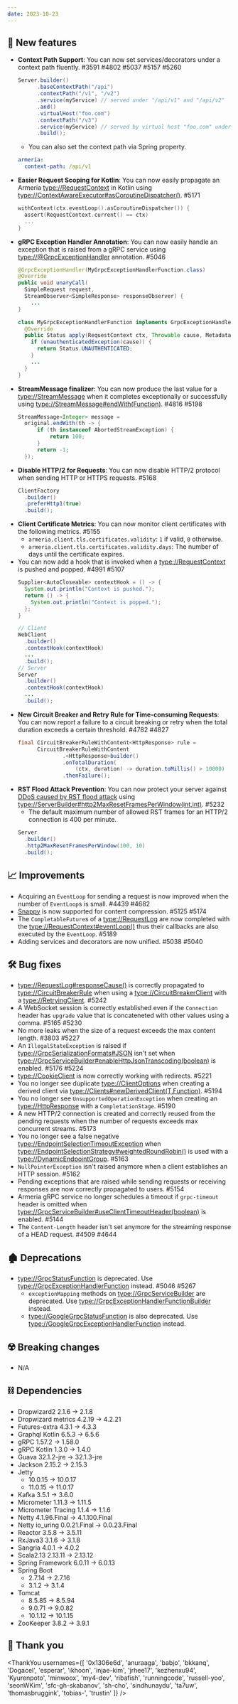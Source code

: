 ```yaml
---
date: 2023-10-23
---
```


## 🌟 New features

- **Context Path Support**: You can now set services/decorators under a context path fluently. #3591 #4802 #5037 #5157 #5260
  ```java
  Server.builder()
        .baseContextPath("/api")
        .contextPath("/v1", "/v2")
        .service(myService) // served under "/api/v1" and "/api/v2"
        .and()
        .virtualHost("foo.com")
        .contextPath("/v3")
        .service(myService) // served by virtual host "foo.com" under "/api/v3"
        .build();
  ```
  - You can also set the context path via Spring property.
  ```yaml
  armeria:
    context-path: /api/v1
  ```
- **Easier Request Scoping for Kotlin**: You can now easily propagate an Armeria <type://RequestContext> in Kotlin using
  <type://ContextAwareExecutor#asCoroutineDispatcher()>. #5171
  ```kotlin
  withContext(ctx.eventLoop().asCoroutineDispatcher()) {
    assert(RequestContext.current() == ctx)
    ...
  }
  ```
- **gRPC Exception Handler Annotation**: You can now easily handle an exception that is raised from a gRPC service using
  <type://@GrpcExceptionHandler> annotation. #5046
  ```java
  @GrpcExceptionHandler(MyGrpcExceptionHandlerFunction.class)
  @Override
  public void unaryCall(
    SimpleRequest request,
    StreamObserver<SimpleResponse> responseObserver) {
      ...
  }

  class MyGrpcExceptionHandlerFunction implements GrpcExceptionHandlerFunction {
    @Override
    public Status apply(RequestContext ctx, Throwable cause, Metadata metadata) {
      if (unauthenticatedException(cause)) {
        return Status.UNAUTHENTICATED;
      }
      ...
    }
  }
  ```
- **StreamMessage finalizer**: You can now produce the last value for a <type://StreamMessage> when it completes
  exceptionally or successfully using <type://StreamMessage#endWith(Function)>. #4816 #5198
  ```java
  StreamMessage<Integer> message =
    original.endWith(th -> {
        if (th instanceof AbortedStreamException) {
            return 100;
        }
        return -1;
    });
  ```
- **Disable HTTP/2 for Requests**: You can now disable HTTP/2 protocol when sending HTTP or HTTPS requests. #5168
  ```java
  ClientFactory
    .builder()
    .preferHttp1(true)
    .build();
  ```
- **Client Certificate Metrics**: You can now monitor client certificates with the following metrics. #5155
  - `armeria.client.tls.certificates.validity`: `1` if valid, `0` otherwise.
  - `armeria.client.tls.certificates.validity.days`: The number of days until the certificate expires.
- You can now add a hook that is invoked when a <type://RequestContext> is pushed and popped. #4991 #5107
  ```java
  Supplier<AutoCloseable> contextHook = () -> {
    System.out.println("Context is pushed.");
    return () -> {
      System.out.println("Context is popped.");
    };
  }

  // Client
  WebClient
    .builder()
    .contextHook(contextHook)
    ...
    .build();
  // Server
  Server
    .builder()
    .contextHook(contextHook)
    ...
    .build();
  ```
- **New Circuit Breaker and Retry Rule for Time-consuming Requests**: You can now report a failure to a
  circuit breaking or retry when the total duration exceeds a certain threshold. #4782 #4827
  ```java
  final CircuitBreakerRuleWithContent<HttpResponse> rule =
        CircuitBreakerRuleWithContent
                .<HttpResponse>builder()
                .onTotalDuration(
                    (ctx, duration) -> duration.toMillis() > 10000)
                .thenFailure();
  ```
- **RST Flood Attack Prevention**: You can now protect your server against
  [DDoS caused by RST flood attack](https://www.securityweek.com/rapid-reset-zero-day-exploited-to-launch-largest-ddos-attacks-in-history/)
  using <type://ServerBuilder#http2MaxResetFramesPerWindow(int,int)>. #5232
  - The default maximum number of allowed RST frames for an HTTP/2 connection is 400 per minute.
  ```java
  Server
    .builder()
    .http2MaxResetFramesPerWindow(100, 10)
    .build();
  ```

## 📈 Improvements

- Acquiring an `EventLoop` for sending a request is now improved when the number of `EventLoop`s is small.
  #4439 #4682
- [Snappy](https://github.com/google/snappy) is now supported for content compression. #5125 #5174
- The `CompletableFuture`s of a <type://RequestLog> are now completed with the
  <type://RequestContext#eventLoop()> thus their callbacks are also executed by the `EventLoop`. #5189
- Adding services and decorators are now unified. #5038 #5040

## 🛠️ Bug fixes

- <type://RequestLog#responseCause()> is correctly propagated to <type://CircuitBreakerRule> when using
  a <type://CircuitBreakerClient> with a <type://RetryingClient>. #5242
- A WebSocket session is correctly established even if the `Connection` header has `upgrade` value that is
  concateneted with other values using a comma. #5165 #5230
- No more leaks when the size of a request exceeds the max content length. #3803 #5227
- An `IllegalStateException` is raised if <type://GrpcSerializationFormats#JSON> isn't set when
  <type://GrpcServiceBuilder#enableHttpJsonTranscoding(boolean)> is enabled. #5176 #5224
- <type://CookieClient> is now correctly working with redirects. #5221
- You no longer see duplicate <type://ClientOptions> when creating a derived client via
  <type://Clients#newDerivedClient(T,Function)>. #5194
- You no longer see `UnsupportedOperationException` when creating an <type://HttpResponse> with
  a `CompletationStage`. #5190
- A new HTTP/2 connection is created and correctly reused from the pending requests when the number of requests
  exceeds max concurrent streams. #5173
- You no longer see a false negative <type://EndpointSelectionTimeoutException> when
  <type://EndpointSelectionStrategy#weightedRoundRobin()> is used with a <type://DynamicEndpointGroup>. #5163
- `NullPointerException` isn't raised anymore when a client establishes an HTTP session. #5162
- Pending exceptions that are raised while sending requests or receiving responses are now correctly
  propagated to users. #5154
- Armeria gRPC service no longer schedules a timeout if `grpc-timeout` header is omitted when
  <type://GrpcServiceBuilder#useClientTimeoutHeader(boolean)> is enabled. #5144
- The `Content-Length` header isn't set anymore for the streaming response of a HEAD request. #4509 #4644

## 🏚️ Deprecations

- <type://GrpcStatusFunction> is deprecated. Use <type://GrpcExceptionHandlerFunction> instead. #5046 #5267
  - `exceptionMapping` methods on <type://GrpcServiceBuilder> are deprecated.
    Use <type://GrpcExceptionHandlerFunctionBuilder> instead.
  - <type://GoogleGrpcStatusFunction> is also deprecated. Use <type://GoogleGrpcExceptionHandlerFunction>
    instead.

## ☢️ Breaking changes

- N/A

## ⛓ Dependencies

- Dropwizard2 2.1.6 → 2.1.8
- Dropwizard metrics 4.2.19 → 4.2.21
- Futures-extra 4.3.1 → 4.3.3
- Graphql Kotlin 6.5.3 → 6.5.6
- gRPC 1.57.2 → 1.58.0
- gRPC Kotlin 1.3.0 → 1.4.0
- Guava 32.1.2-jre → 32.1.3-jre
- Jackson 2.15.2 → 2.15.3
- Jetty
  - 10.0.15 → 10.0.17
  - 11.0.15 → 11.0.17
- Kafka 3.5.1 → 3.6.0
- Micrometer 1.11.3 → 1.11.5
- Micrometer Tracing 1.1.4 → 1.1.6
- Netty 4.1.96.Final → 4.1.100.Final
- Netty io_uring 0.0.21.Final → 0.0.23.Final
- Reactor 3.5.8 → 3.5.11
- RxJava3 3.1.6 → 3.1.8
- Sangria 4.0.1 → 4.0.2
- Scala2.13 2.13.11 → 2.13.12
- Spring Framework 6.0.11 → 6.0.13
- Spring Boot
  - 2.7.14 → 2.7.16
  - 3.1.2 → 3.1.4
- Tomcat
  - 8.5.85 → 8.5.94
  - 9.0.71 → 9.0.82
  - 10.1.12 → 10.1.15
- ZooKeeper 3.8.2 → 3.9.1

## 🙇 Thank you

<ThankYou usernames={[
  '0x1306e6d',
  'anuraaga',
  'babjo',
  'bkkanq',
  'Dogacel',
  'esperar',
  'ikhoon',
  'injae-kim',
  'jrhee17',
  'kezhenxu94',
  'Kyurenpoto',
  'minwoox',
  'my4-dev',
  'ribafish',
  'runningcode',
  'russell-yoo',
  'seonWKim',
  'sfc-gh-skabanov',
  'sh-cho',
  'sindhunaydu',
  'ta7uw',
  'thomasbruggink',
  'tobias-',
  'trustin'
]} />
